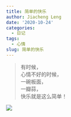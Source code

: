 ```yaml
---
title: 简单的快乐
author: Jiacheng Leng
date: '2020-10-24'
categories:
  - 日记
tags:
  - 心情
slug: 简单的快乐
---
```


> 有时候，  
心情不好的时候，  
一碗板面，  
一瓣蒜，  
快乐就是这么简单！

![](index_files/2020-10-24-简单的快乐/banmian.jpg)
